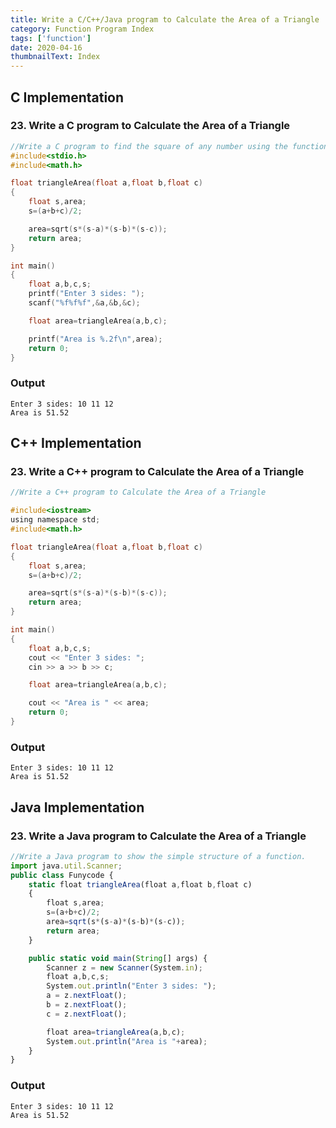 ```yaml
---
title: Write a C/C++/Java program to Calculate the Area of a Triangle
category: Function Program Index
tags: ['function']
date: 2020-04-16
thumbnailText: Index
---
```


## C Implementation
### 23. Write a C program to Calculate the Area of a Triangle
```c
//Write a C program to find the square of any number using the function.
#include<stdio.h>
#include<math.h>

float triangleArea(float a,float b,float c)
{
    float s,area;
    s=(a+b+c)/2;

    area=sqrt(s*(s-a)*(s-b)*(s-c));
    return area;
}

int main()
{
    float a,b,c,s;
    printf("Enter 3 sides: ");
    scanf("%f%f%f",&a,&b,&c);

    float area=triangleArea(a,b,c);

    printf("Area is %.2f\n",area);
    return 0;
}
```
### Output
```
Enter 3 sides: 10 11 12
Area is 51.52
```

## C++ Implementation
### 23. Write a C++ program to Calculate the Area of a Triangle
```c
//Write a C++ program to Calculate the Area of a Triangle

#include<iostream>
using namespace std;
#include<math.h>

float triangleArea(float a,float b,float c)
{
    float s,area;
    s=(a+b+c)/2;

    area=sqrt(s*(s-a)*(s-b)*(s-c));
    return area;
}

int main()
{
    float a,b,c,s;
    cout << "Enter 3 sides: ";
    cin >> a >> b >> c;

    float area=triangleArea(a,b,c);

    cout << "Area is " << area;
    return 0;
}
```
### Output
```
Enter 3 sides: 10 11 12
Area is 51.52
```

## Java Implementation
### 23. Write a Java program to Calculate the Area of a Triangle
```js
//Write a Java program to show the simple structure of a function.
import java.util.Scanner;
public class Funycode {
    static float triangleArea(float a,float b,float c)
    {
        float s,area;
        s=(a+b+c)/2;
        area=sqrt(s*(s-a)*(s-b)*(s-c));
        return area;
    }

    public static void main(String[] args) {
        Scanner z = new Scanner(System.in);
        float a,b,c,s;
        System.out.println("Enter 3 sides: ");
        a = z.nextFloat();
        b = z.nextFloat();
        c = z.nextFloat();

        float area=triangleArea(a,b,c);
        System.out.println("Area is "+area);
    }
}
```
### Output
```
Enter 3 sides: 10 11 12
Area is 51.52
```
